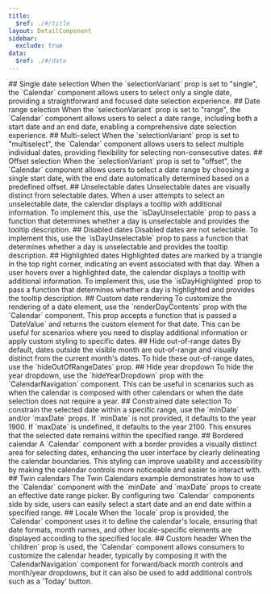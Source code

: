 ```yaml
---
title:
  $ref: ./#/title
layout: DetailComponent
sidebar:
  exclude: true
data:
  $ref: ./#/data
---
```


<LivePreviewControls>

<LivePreview componentName="calendar" exampleName="Single">
## Single date selection
When the `selectionVariant` prop is set to "single", the `Calendar` component allows users to select only a single date, providing a straightforward and focused date selection experience.
</LivePreview>

<LivePreview componentName="calendar" exampleName="Range">
## Date range selection
When the `selectionVariant` prop is set to "range", the `Calendar` component allows users to select a date range, including both a start date and an end date, enabling a comprehensive date selection experience.
</LivePreview>

<LivePreview componentName="calendar" displayName="Multiselect" exampleName="Multiselect">
## Multi-select
When the `selectionVariant` prop is set to "multiselect", the `Calendar` component allows users to select multiple individual dates, providing flexibility for selecting non-consecutive dates.
</LivePreview>

<LivePreview componentName="calendar" displayName="Offset selection" exampleName="Offset">
## Offset selection
When the `selectionVariant` prop is set to "offset", the `Calendar` component allows users to select a date range by choosing a single start date, with the end date automatically determined based on a predefined offset.
</LivePreview>

<LivePreview componentName="calendar" displayName="Unselectable dates" exampleName="UnselectableDates">
## Unselectable dates
Unselectable dates are visually distinct from selectable dates. When a user attempts to select an unselectable date, the calendar displays a tooltip with additional information. To implement this, use the `isDayUnselectable` prop to pass a function that determines whether a day is unselectable and provides the tooltip description.
</LivePreview>

<LivePreview componentName="calendar" displayName="Disabled dates" exampleName="DisabledDates">
## Disabled dates
Disabled dates are not selectable. To implement this, use the `isDayUnselectable` prop to pass a function that determines whether a day is unselectable and provides the tooltip description.
</LivePreview>

<LivePreview componentName="calendar" displayName="Highlighted dates" exampleName="HighlightedDates">
## Highlighted dates
Highlighted dates are marked by a triangle in the top right corner, indicating an event associated with that day. When a user hovers over a highlighted date, the calendar displays a tooltip with additional information. To implement this, use the `isDayHighlighted` prop to pass a function that determines whether a day is highlighted and provides the tooltip description.
</LivePreview>

<LivePreview componentName="calendar" displayName="Custom Day Render" exampleName="CustomDayRender">
## Custom date rendering
To customize the rendering of a date element, use the `renderDayContents` prop with the `Calendar` component. This prop accepts a function that is passed a `DateValue` and returns the custom element for that date. This can be useful for scenarios where you need to display additional information or apply custom styling to specific dates.
</LivePreview>

<LivePreview componentName="calendar" displayName="Hide out-of-range dates" exampleName="HideOutOfRangeDates">
## Hide out-of-range dates
By default, dates outside the visible month are out-of-range and visually distinct from the current month's dates. To hide these out-of-range dates, use the `hideOutOfRangeDates` prop.
</LivePreview>

<LivePreview componentName="calendar" displayName="Hide year dropdown" exampleName="HideYearDropdown">
## Hide year dropdown
To hide the year dropdown, use the `hideYearDropdown` prop with the `CalendarNavigation` component. This can be useful in scenarios such as when the calendar is composed with other calendars or when the date selection does not require a year.
</LivePreview>

<LivePreview componentName="calendar" displayName="Constrained date selection" exampleName="MinMaxDate">
## Constrained date selection
To constrain the selected date within a specific range, use the `minDate` and/or `maxDate` props. If `minDate` is not provided, it defaults to the year 1900. If `maxDate` is undefined, it defaults to the year 2100. This ensures that the selected date remains within the specified range.
</LivePreview>

<LivePreview componentName="calendar" displayName="Bordered" exampleName="Bordered">
## Bordered calendar
A `Calendar` component with a border provides a visually distinct area for selecting dates, enhancing the user interface by clearly delineating the calendar boundaries. This styling can improve usability and accessibility by making the calendar controls more noticeable and easier to interact with.
</LivePreview>

<LivePreview componentName="calendar" displayName="Twin Calendars" exampleName="TwinCalendars">
## Twin calendars
The Twin Calendars example demonstrates how to use the `Calendar` component with the `minDate` and `maxDate` props to create an effective date range picker. By configuring two `Calendar` components side by side, users can easily select a start date and an end date within a specified range.
</LivePreview>

<LivePreview componentName="calendar" displayName="With locale" exampleName="WithLocale">
## Locale
When the `locale` prop is provided, the `Calendar` component uses it to define the calendar's locale, ensuring that date formats, month names, and other locale-specific elements are displayed according to the specified locale.
</LivePreview>

<LivePreview componentName="calendar" displayName="Custom header" exampleName="CustomHeader">
## Custom header
When the `children` prop is used, the `Calendar` component allows consumers to customize the calendar header, typically by composing it with the `CalendarNavigation` component for forward/back month controls and month/year dropdowns, but it can also be used to add additional controls such as a 'Today' button.
</LivePreview>

</LivePreviewControls>
